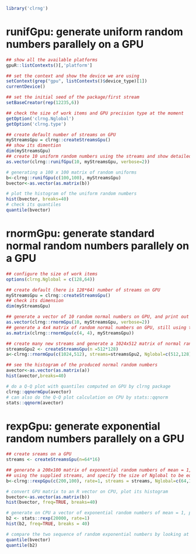 <!--
%\VignetteEngine{knitr::knitr}
%\VignetteIndexEntry{Random numbers}
-->


```r
library('clrng')
```



# runifGpu: generate uniform random numbers parallely on a GPU
```r
## show all the available platforms
gpuR::listContexts()[,'platform']

## set the context and show the device we are using
setContext(grep("gpu", listContexts()$device_type)[1])
currentDevice()

## set the initial seed of the package/first stream
setBaseCreator(rep(12235,6))

## check the size of work items and GPU precision type at the moment
getOption('clrng.Nglobal')
getOption('clrng.type')

## create default number of streams on GPU
myStreamsGpu = clrng::createStreamsGpu()
## show its dimention
dim(myStreamsGpu)
## create 10 uniform random numbers using the streams and show detailed backend code
as.vector(clrng::runifGpu(10, myStreamsGpu, verbose=2))

# generating a 100 x 100 matrix of random uniforms
b<-clrng::runifGpu(c(100,100), myStreamsGpu)
bvector<-as.vector(as.matrix(b))

# plot the histogram of the uniform random numbers
hist(bvector, breaks=40)
# check its quantiles
quantile(bvector)
```




# rnormGpu: generate standard normal random numbers parallely on a GPU
```r
## configure the size of work items
options(clrng.Nglobal = c(128,64))

## create default (here is 128*64) number of streams on GPU
myStreamsGpu = clrng::createStreamsGpu()
## check its dimension
dim(myStreamsGpu)

## generate a vector of 10 random normal numbers on GPU, and print out the kernel code
as.vector(clrng::rnormGpu(10, myStreamsGpu, verbose=2))
## generate a 4x4 matrix of random normal numbers on GPU, still using the ctreated streams
as.matrix(clrng::rnormGpu(c(4, 4), myStreamsGpu))

## create many new streams and generate a 1024x512 matrix of normal random numbers, with specified Nglobal
streamsGpu2 <- createStreamsGpu(n =512*128)
a<-clrng::rnormGpu(c(1024,512), streams=streamsGpu2, Nglobal=c(512,128))

## see the histogram of the produced normal random numbers
avector<-as.vector(as.matrix(a))
hist(avector,breaks=40)

# do a Q-Q plot with quantiles computed on GPU by clrng package
clrng::qqnormGpu(avector)
# can also do the Q-Q plot calculation on CPU by stats::qqnorm
stats::qqnorm(avector)
```







# rexpGpu: generate exponential random numbers parallely on a GPU 
```r
## create sreams on a GPU
streams <- createStreamsGpu(n=64*16)

## generate a 200x100 matrix of exponential random numbers of mean = 1, 
## using the supplied streams, and specify the size of Nglobal to be equal to the number of strams 
b<-clrng::rexpGpu(c(200,100), rate=1, streams = streams, Nglobal=c(64,16))

# convert GPU matrix to an R vector on CPU, plot its histogram
bvector<-as.vector(as.matrix(b))
hist(bvector, freq=TRUE, breaks=40)

# generate on CPU a vector of exponential random numbers of mean = 1, plot its histogram
b2 <- stats::rexp(20000, rate=1)
hist(b2, freq=TRUE, breaks = 40)

# compare the two sequence of random exponential numbers by looking at their distribution quantiles
quantile(bvector)
quantile(b2)

```

